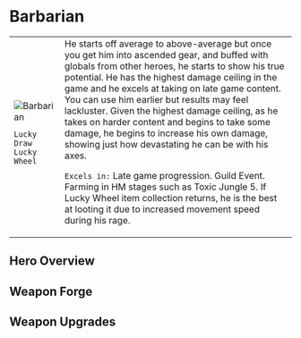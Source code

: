 
# Barbarian

<table>
 <tr style={{ verticalAlign: 'top' }}>
  <td>
   <img 
        src={useBaseUrl("/img/barbarian.jpeg")} 
        alt="Barbarian" 
        style={{ maxWidth: '300px', objectFit: 'contain' }}
    />

```
Lucky Draw
Lucky Wheel
```

  </td>
  <td>
He starts off average to above-average but once you get him into ascended gear, and buffed with globals from other heroes, he starts to show his true potential. He has the highest damage ceiling in the game and he excels at taking on late game content. You can use him earlier but results may feel lackluster. Given the highest damage ceiling, as he takes on harder content and begins to take some damage, he begins to increase his own damage, showing just how devastating he can be with his axes.

`Excels in:` Late game progression. Guild Event. Farming in HM stages such as Toxic Jungle 5. If Lucky Wheel item collection returns, he is the best at looting it due to increased movement speed during his rage.
  </td>
 </tr>
</table>

## Hero Overview

<HeroesOverview hero="Barbarian" />

## Weapon Forge

<WeaponForge classification="hero" forge="Barbarian" />

## Weapon Upgrades

<WeaponUpgrades classification="hero" name="Barbarian" />
